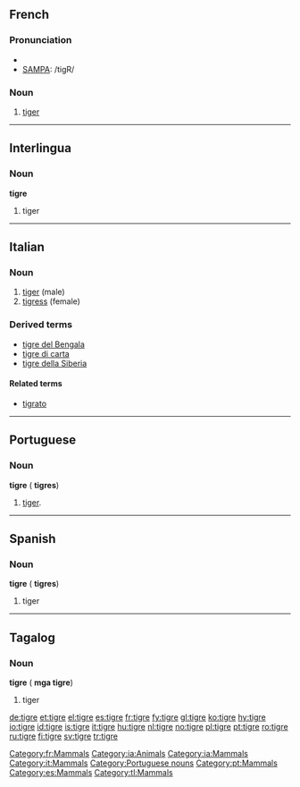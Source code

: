 {{see|Tigre|tigré}}
==French==

===Pronunciation===
{{fr-infl-noun|sm=tigre|sf=tigresse|pm=tigres|pf=tigresses|smp=tiɡʁ|sfp=ti.ɡʁɛs|pmp=tiɡʁ|pfp=ti.ɡʁɛs}}
*{{IPA|/tiɡʁ/}}
*[[w:SAMPA|SAMPA]]: /tigR/

===Noun===
{{fr-noun|m|f=tigresse}}

# [[tiger]]

[[Category:fr:Mammals]]

----

==Interlingua==

===Noun===
'''tigre'''

# tiger

[[Category:ia:Animals]]
[[Category:ia:Mammals]]

----

==Italian==

===Noun===
{{it-noun|tigr|f|e|i}}

# [[#English|tiger]] (male)
# [[tigress]] (female)

===Derived terms===
*[[tigre del Bengala]]
*[[tigre di carta]]
*[[tigre della Siberia]]

====Related terms====
{{rfc-level|Related terms at L4+ not in L3 POS section (AutoFormat would have corrected level of Derived terms)}}
*[[tigrato]]

[[Category:it:Mammals]]

----

==Portuguese==

===Noun===
'''tigre''' {{m}} ({{plural}} '''tigres''')

# [[tiger]].

[[Category:Portuguese nouns]]
[[Category:pt:Mammals]]

----

==Spanish==

===Noun===
'''tigre''' {{m}} ({{plural}} '''tigres''')

# tiger

[[Category:es:Mammals]]

----

==Tagalog==

===Noun===
'''tigre''' ({{plural}} '''mga tigre''')

# tiger

[[Category:tl:Mammals]]

[[de:tigre]]
[[et:tigre]]
[[el:tigre]]
[[es:tigre]]
[[fr:tigre]]
[[fy:tigre]]
[[gl:tigre]]
[[ko:tigre]]
[[hy:tigre]]
[[io:tigre]]
[[id:tigre]]
[[is:tigre]]
[[it:tigre]]
[[hu:tigre]]
[[nl:tigre]]
[[no:tigre]]
[[pl:tigre]]
[[pt:tigre]]
[[ro:tigre]]
[[ru:tigre]]
[[fi:tigre]]
[[sv:tigre]]
[[tr:tigre]]
